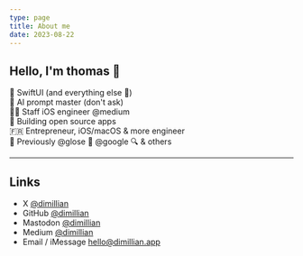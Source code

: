 ```yaml
---
type: page
title: About me
date: 2023-08-22
---
```


## Hello, I'm thomas 👋

🍎 SwiftUI (and everything else 🍎) <br />
🤖 AI prompt master (don't ask) <br />
👨‍💻 Staff iOS engineer @medium  <br />
🐙 Building open source apps <br />
🇫🇷 Entrepreneur, iOS/macOS & more engineer <br />
🫡 Previously @glose 📖 @google 🔍 & others


---

## Links

- X [@dimillian](https://x.com/dimillian)
- GitHub [@dimillian](https://github.com/dimillian)
- Mastodon <a rel="me" href="https://mastodon.social/@dimillian">@dimillian</a>
- Medium [@dimillian](https://medium.com/@dimillian)
- Email / iMessage hello@dimillian.app
